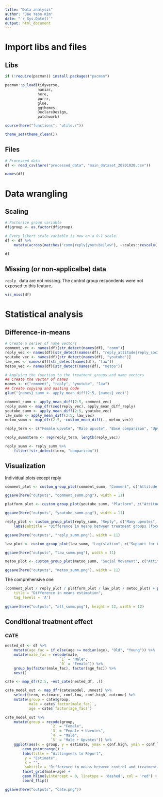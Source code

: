```yaml
---
title: "Data analysis"
author: "Jae Yeon Kim"
date: "`r Sys.Date()`"
output: html_document
---
```


# Import libs and files 

## Libs 

```r
if (!require(pacman)) install.packages("pacman")

pacman::p_load(tidyverse,
               naniar,
               here,
               purrr,
               glue,
               ggthemes,
               DeclareDesign,
               patchwork)

source(here("functions", "utils.r"))

theme_set(theme_clean())
```

## Files 

```r
# Processed data 
df <- read_csv(here("processed_data", "main_dataset_20201020.csv"))

names(df)
```

# Data wrangling 

## Scaling 

```r
# Factorize group variable
df$group <- as.factor(df$group)

# Every likert scale variable is now on a 0-1 scale.
df <- df %>%
    mutate(across(matches("comm|reply|youtube|law"), ~scales::rescale(.x, c(-1,1))))

df
```

## Missing (or non-applicalbe) data 

`reply_` data are not missing. The control group respondents were not exposed to this feature.

```r
vis_miss(df)
```

# Statistical analysis 

## Difference-in-means 

```r
# Create a series of name vectors 
comment_vec <- names(df)[str_detect(names(df), "comm")]
reply_vec <- names(df)[str_detect(names(df), "reply_attitude|reply_socialnorm|reply_liking|reply_user_attitude|reply_user_realname|reply_report|reply_upvotes")]
youtube_vec <- names(df)[str_detect(names(df), "youtube")]
law_vec <- names(df)[str_detect(names(df), "law")]
metoo_vec <- names(df)[str_detect(names(df), "metoo")]

# Applying the function to the treatment groups and name vectors 
## Create the vector of names 
names <- c("comment", "reply", "youtube", "law")
## Create copying and pasting code
glue("{names}_summ <- apply_mean_diff(2:5, {names}_vec)")

comment_summ <- apply_mean_diff(2:5, comment_vec)
reply_summ <- map_dfr(seq(reply_vec), apply_mean_diff_reply)
youtube_summ <- apply_mean_diff(2:5, youtube_vec)
law_summ <- apply_mean_diff(2:5, law_vec)
metoo_summ <- map_dfr(2:5, ~custom_mean_diff(., metoo_vec))

reply_term <- c("Female upvote", "Male upvote", "Base comparison", "Upvote comparison")

reply_summ$term <- rep(reply_term, length(reply_vec))

reply_summ <- reply_summ %>% 
    filter(!str_detect(term, "comparison"))
```

## Visualization 

Individual plots except reply

```r
comment_plot <- custom_group_plot(comment_summ, "Comment", c("Attitude on Comment = Hate Speech", "Willingness to Report", "Attitude on Commenter", "Willingness to Like", "Atttidue on Comment"))

ggsave(here("outputs", "comment_summ.png"), width = 11)

platform_plot <- custom_group_plot(youtube_summ, "Platform", c("Attitude on Gov Regulation", "Attitude on Self-regulation", "Attitude on YouTube"))

ggsave(here("outputs", "youtube_summ.png"), width = 11)

reply_plot <- custom_group_plot(reply_summ, "Reply", c("Many upvotes", "Willingness to Like", "Peer pressure", "Real name", "Willingness to Report", "Attitude on Replier", "Attitude on Reply")) +
    labs(subtitle = "Difference in means between treatment groups (focusing on upvote effect)")

ggsave(here("outputs", "reply_summ.png"), width = 11)

law_plot <- custom_group_plot(law_summ, "Legislation", c("Support for Gender Discrimination Law", "Support for Hate Speech Law"))

ggsave(here("outputs", "law_summ.png"), width = 11)

metoo_plot <- custom_group_plot(metoo_summ, "Social Movement", c("Attitude on MeTooMovement"))

ggsave(here("outputs", "metoo_summ.png"), width = 11)
```

The comprehensive one 

```r
(comment_plot / reply_plot / platform_plot / law_plot / metoo_plot) + plot_annotation(
    title = "Difference in means estimation",
    tag_levels = 'A')
    
ggsave(here("outputs", "all_summ.png"), height = 12, width = 12)
```

## Conditional treatment effect 

### CATE

```r
nested_df <- df %>% 
    mutate(age_fac = if_else(age >= median(age), "Old", "Young")) %>%
    mutate(male_fac = recode(male, 
                         `1` = "Male",
                         `0` = "Female")) %>%
    group_by(factor(male_fac), factor(age_fac)) %>%
    nest()

cate <- map_dfr(2:5, ~est_cate(nested_df, .)) 

cate_model_out <- map_dfr(cate$model, unnest) %>%
    select(term, estimate, conf.low, conf.high, outcome) %>%
    mutate(group = cate$group,
           male = cate$`factor(male_fac)`,
           age = cate$`factor(age_fac)`)

cate_model_out %>%
    mutate(group = recode(group,
                     `2` = "Female",
                     `3` = "Female + Upvotes",
                     `4` = "Male",
                     `5` = "Male + Upvotes")) %>%
    ggplot(aes(x = group, y = estimate, ymax = conf.high, ymin = conf.low)) +
        geom_pointrange() +
        labs(title = "Willingness to Report",
         y = "Estimate",
         x = "",
         subtitle = "Difference in means between control and treatment groups") +
        facet_grid(male~age) +
        geom_hline(yintercept = 0, linetype = 'dashed', col = 'red') +
        coord_flip()

ggsave(here("outputs", "cate.png"))
```